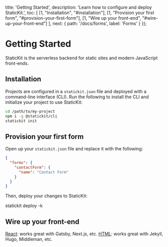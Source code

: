 
  title: 'Getting Started',
  description: 'Learn how to configure and deploy StaticKit.',
  toc: [
    [1, "Installation", "#installation"],
    [1, "Provision your first form", "#provision-your-first-form"],
    [1, "Wire up your front-end", "#wire-up-your-front-end"]
  ],
  next: {
    path: '/docs/forms',
    label: 'Forms'
  }
});

# Getting Started

StaticKit is the serverless backend for static sites and modern JavaScript front-ends.

## Installation

Projects are configured in a `statickit.json` file and deployed with a command-line interface (CLI). Run the following to install the CLI and initialize your project to use StaticKit:

```bash
cd /path/to/my-project
npm i -g @statickit/cli
statickit init
```

## Provision your first form

Open up your `statickit.json` file and replace it with the following:

```json
{
  "forms": {
    "contactForm": {
      "name": "Contact Form"
    }
  }
}
```

Then, deploy your changes to StaticKit:

<PlainCodeBlock>
statickit deploy -k <DeployKey />
</PlainCodeBlock>

## Wire up your front-end

<ArrowItem>
  <a href="/docs/forms/react" className="font-semibold text-indigo-600">React</a>: works great with Gatsby, Next.js, etc.
</ArrowItem>

<ArrowItem>
  <a href="/docs/forms/html" className="font-semibold text-indigo-600">HTML</a>: works great with Jekyll, Hugo, Middleman, etc.
</ArrowItem>

